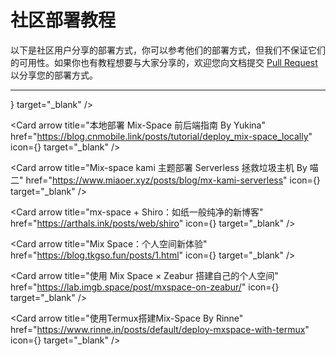 # 社区部署教程

以下是社区用户分享的部署方式，你可以参考他们的部署方式，但我们不保证它们的可用性。如果你也有教程想要与大家分享的，欢迎您向文档提交 [Pull Request](https://github.com/mx-space/docs/pulls) 以分享您的部署方式。

---


<Cards num={3}>
<Card arrow title="BiliBili 教程 By 喵二" href="https://www.bilibili.com/video/BV14N4y137ZW/" icon={<RiBilibiliFill />} target="_blank" />

<Card
  arrow
  title="本地部署 Mix-Space 前后端指南 By Yukina"
  href="https://blog.cnmobile.link/posts/tutorial/deploy_mix-space_locally"
  icon={<UilFileAlt />}
  target="_blank"
/>

<Card
  arrow
  title="Mix-space kami 主题部署 Serverless 拯救垃圾主机 By 喵二"
  href="https://www.miaoer.xyz/posts/blog/mx-kami-serverless"
  icon={<UilFileAlt />}
  target="_blank"
/>

<Card
  arrow
  title="mx-space + Shiro：如纸一般纯净的新博客"
  href="https://arthals.ink/posts/web/shiro"
  icon={<UilFileAlt />}
  target="_blank"
/>

<Card
  arrow
  title="Mix Space：个人空间新体验"
  href="https://blog.tkgso.fun/posts/1.html"
  icon={<UilFileAlt />}
  target="_blank"
/>

<Card
  arrow
  title="使用 Mix Space × Zeabur 搭建自己的个人空间"
  href="https://lab.imgb.space/post/mxspace-on-zeabur/"
  icon={<UilFileAlt />}
  target="_blank"
/>

<Card
  arrow
  title="使用Termux搭建Mix-Space By Rinne"
  href="https://www.rinne.in/posts/default/deploy-mxspace-with-termux"
  icon={<UilFileAlt />}
  target="_blank"
/>

</Cards>
